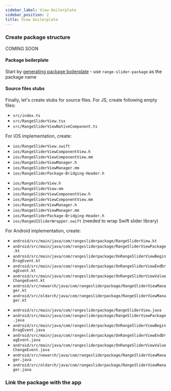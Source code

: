 ```yaml
---
sidebar_label: View boilerplate
sidebar_position: 2
title: View boilerplate
---
```




### Create package structure

<Tabs groupId="package_structure">
<TabItem value="auto" label="Automatic generation">

COMING SOON

</TabItem>
<TabItem value="manual" label="Manual walkthrough">

#### Package boilerplate

Start by [generating package boilerplate](../package-boilerplate) - use `range-slider-package` as the package name

#### Source files stubs

Finally, let's create stubs for source files. For JS, create following empty files:

- `src/index.ts`
- `src/RangeSliderView.tsx`
- `src/RangeSliderViewNativeComponent.ts`

For iOS implementation, create:

<Tabs groupId="ios_lang">
<TabItem value="swift" label="ObjC++ & Swift">

- `ios/RangeSliderView.swift`
- `ios/RangeSliderViewComponentView.h`
- `ios/RangeSliderViewComponentView.mm`
- `ios/RangeSliderViewManager.h`
- `ios/RangeSliderViewManager.mm`
- `ios/RangeSliderPackage-Bridging-Header.h`

</TabItem>
<TabItem value="objc" label="ObjC++ only">

- `ios/RangeSliderView.h`
- `ios/RangeSliderView.mm`
- `ios/RangeSliderViewComponentView.h`
- `ios/RangeSliderViewComponentView.mm`
- `ios/RangeSliderViewManager.h`
- `ios/RangeSliderViewManager.mm`
- `ios/RangeSliderPackage-Bridging-Header.h`
- `ios/RangeUISliderWrapper.swift` (needed to wrap Swift slider library)

</TabItem>
</Tabs>

For Android implementation, create:

<Tabs groupId="android_lang">
<TabItem value="kotlin" label="Kotlin">

- `android/src/main/java/com/rangesliderpackage/RangeSliderView.kt`
- `android/src/main/java/com/rangesliderpackage/RangeSliderViewPackage.kt`
- `android/src/main/java/com/rangesliderpackage/OnRangeSliderViewBeginDragEvent.kt`
- `android/src/main/java/com/rangesliderpackage/OnRangeSliderViewEndDragEvent.kt`
- `android/src/main/java/com/rangesliderpackage/OnRangeSliderViewValueChangeEvent.kt`
- `android/src/newarch/java/com/rangesliderpackage/RangeSliderViewManager.kt`
- `android/src/oldarch/java/com/rangesliderpackage/RangeSliderViewManager.kt`

</TabItem>
<TabItem value="java" label="Java">

- `android/src/main/java/com/rangesliderpackage/RangeSliderView.java`
- `android/src/main/java/com/rangesliderpackage/RangeSliderViewPackage.java`
- `android/src/main/java/com/rangesliderpackage/OnRangeSliderViewBeginDragEvent.java`
- `android/src/main/java/com/rangesliderpackage/OnRangeSliderViewEndDragEvent.java`
- `android/src/main/java/com/rangesliderpackage/OnRangeSliderViewValueChangeEvent.java`
- `android/src/newarch/java/com/rangesliderpackage/RangeSliderViewManager.java`
- `android/src/oldarch/java/com/rangesliderpackage/RangeSliderViewManager.java`

</TabItem>
</Tabs>

</TabItem>
</Tabs>

### Link the package with the app

<LinkPackage package="range-slider-package" />
